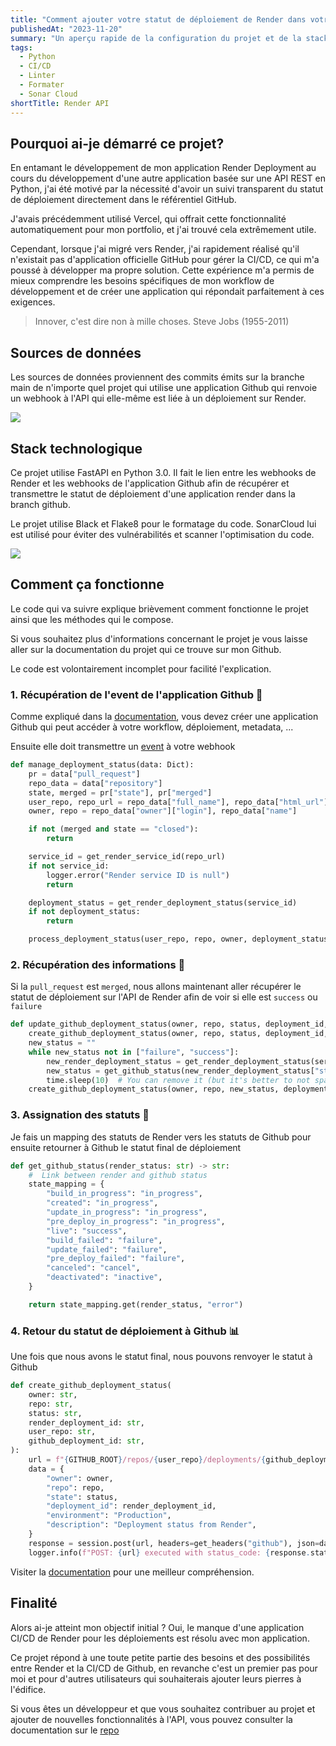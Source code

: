 ```yaml
---
title: "Comment ajouter votre statut de déploiement de Render dans votre repo Github avec Python"
publishedAt: "2023-11-20"
summary: "Un aperçu rapide de la configuration du projet et de la stack technologique que j'ai utilisé."
tags:
  - Python
  - CI/CD
  - Linter
  - Formater
  - Sonar Cloud
shortTitle: Render API
---
```


## Pourquoi ai-je démarré ce projet?

En entamant le développement de mon application Render Deployment au cours du développement d'une autre application basée sur une API REST en Python, j'ai été motivé par la nécessité d'avoir un suivi transparent du statut de déploiement directement dans le référentiel GitHub.

J'avais précédemment utilisé Vercel, qui offrait cette fonctionnalité automatiquement pour mon portfolio, et j'ai trouvé cela extrêmement utile. 

Cependant, lorsque j'ai migré vers Render, j'ai rapidement réalisé qu'il n'existait pas d'application officielle GitHub pour gérer la CI/CD, ce qui m'a poussé à développer ma propre solution. Cette expérience m'a permis de mieux comprendre les besoins spécifiques de mon workflow de développement et de créer une application qui répondait parfaitement à ces exigences.

> Innover, c'est dire non à mille choses. Steve Jobs (1955-2011)

## Sources de données

Les sources de données proviennent des commits émits sur la branche main de n'importe quel projet qui utilise une application Github qui renvoie un webhook à l'API qui elle-même est liée à un déploiement sur Render.

<Image
  width={600}
  height={400}
  src="/blog/render-deployment/github-actions.png"
/>

## Stack technologique

Ce projet utilise FastAPI en Python 3.0. Il fait le lien entre les webhooks de Render et les webhooks de l'application Github afin de récupérer et transmettre le statut de déploiement d'une application render dans la branch github.

Le projet utilise Black et Flake8 pour le formatage du code. SonarCloud lui est utilisé pour éviter des vulnérabilités et scanner l'optimisation du code. 

<Image
  width={600}
  height={400}
  src="/blog/render-deployment/stack.png"
/>

## Comment ça fonctionne

Le code qui va suivre explique brièvement comment fonctionne le projet ainsi que les méthodes qui le compose.

Si vous souhaitez plus d'informations concernant le projet je vous laisse aller sur la documentation du projet qui ce trouve sur mon Github.

<Alert type="warning">
  Le code est volontairement incomplet pour facilité l'explication.
</Alert>

### 1. Récupération de l'event de l'application Github 📲

Comme expliqué dans la [documentation](https://github.com/Fyleek/render-api?tab=readme-ov-file#installation-and-creation-of-the-github-app), vous devez créer une application Github qui peut accéder à votre workflow, déploiement, metadata, ...

Ensuite elle doit transmettre un [event](https://docs.github.com/en/webhooks/webhook-events-and-payloads#pull_request) à votre webhook

```python showLineNumbers {1}
def manage_deployment_status(data: Dict):
    pr = data["pull_request"]
    repo_data = data["repository"]
    state, merged = pr["state"], pr["merged"]
    user_repo, repo_url = repo_data["full_name"], repo_data["html_url"]
    owner, repo = repo_data["owner"]["login"], repo_data["name"]

    if not (merged and state == "closed"):
        return

    service_id = get_render_service_id(repo_url)
    if not service_id:
        logger.error("Render service ID is null")
        return

    deployment_status = get_render_deployment_status(service_id)
    if not deployment_status:
        return

    process_deployment_status(user_repo, repo, owner, deployment_status, service_id)
```

### 2. Récupération des informations 🧮

Si la `pull_request` est `merged`, nous allons maintenant aller récupérer le statut de déploiement sur l'API de Render afin de voir si elle est `success` ou `failure` 

```py showLineNumbers {5}
def update_github_deployment_status(owner, repo, status, deployment_id, user_repo, github_deployment_id, service_id):
    create_github_deployment_status(owner, repo, status, deployment_id, user_repo, github_deployment_id)
    new_status = ""
    while new_status not in ["failure", "success"]:
        new_render_deployment_status = get_render_deployment_status(service_id)
        new_status = get_github_status(new_render_deployment_status["status"])
        time.sleep(10)  # You can remove it (but it's better to not spam the render API [400 GET request/minutes])
    create_github_deployment_status(owner, repo, new_status, deployment_id, user_repo, github_deployment_id)
```

### 3. Assignation des statuts 📨

Je fais un mapping des statuts de Render vers les statuts de Github pour ensuite retourner à Github le statut final de déploiement

```py
def get_github_status(render_status: str) -> str:
    #  Link between render and github status
    state_mapping = {
        "build_in_progress": "in_progress",
        "created": "in_progress",
        "update_in_progress": "in_progress",
        "pre_deploy_in_progress": "in_progress",
        "live": "success",
        "build_failed": "failure",
        "update_failed": "failure",
        "pre_deploy_failed": "failure",
        "canceled": "cancel",
        "deactivated": "inactive",
    }

    return state_mapping.get(render_status, "error")
```

### 4. Retour du statut de déploiement à Github 📊

Une fois que nous avons le statut final, nous pouvons renvoyer le statut à Github

```python showLineNumbers {10-17}
def create_github_deployment_status(
    owner: str,
    repo: str,
    status: str,
    render_deployment_id: str,
    user_repo: str,
    github_deployment_id: str,
):
    url = f"{GITHUB_ROOT}/repos/{user_repo}/deployments/{github_deployment_id}/statuses"
    data = {
        "owner": owner,
        "repo": repo,
        "state": status,
        "deployment_id": render_deployment_id,
        "environment": "Production",
        "description": "Deployment status from Render",
    }
    response = session.post(url, headers=get_headers("github"), json=data)
    logger.info(f"POST: {url} executed with status_code: {response.status_code}")
```

<Alert type="info">
  Visiter la <a href="https://github.com/Fyleek/render-api" style={{"color": "blue"}}>documentation</a> pour une meilleur compréhension.
</Alert>

## Finalité

Alors ai-je atteint mon objectif initial ? Oui, le manque d'une application CI/CD de Render pour les déploiements est résolu avec mon application.

Ce projet répond à une toute petite partie des besoins et des possibilités entre Render et la CI/CD de Github, en revanche c'est un premier pas pour moi et pour d'autres utilisateurs qui souhaiterais ajouter leurs pierres à l'édifice.

Si vous êtes un développeur et que vous souhaitez contribuer au projet et ajouter de nouvelles fonctionnalités à l'API, vous pouvez consulter la documentation sur le [repo](https://github.com/Fyleek/render-api)

